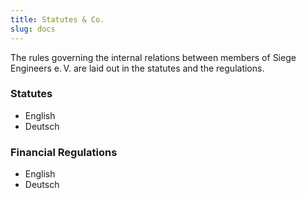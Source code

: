 ```yaml
---
title: Statutes & Co.
slug: docs
---
```


The rules governing the internal relations between members of Siege Engineers e.&#8239;V. are laid out in the statutes and the regulations.

### Statutes
* <Link to="/docs/statutes-en">English</Link>
* <Link to="/docs/statutes-de">Deutsch</Link>

### Financial Regulations
* <Link to="/docs/financial-en">English</Link>
* <Link to="/docs/financial-de">Deutsch</Link>
